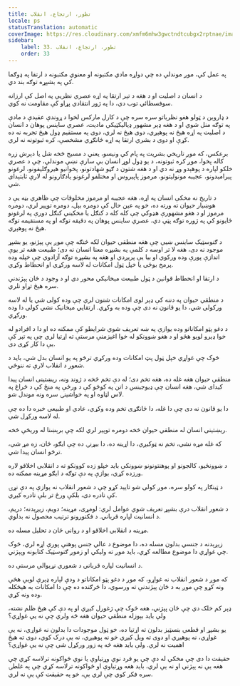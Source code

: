 ```yaml
---
title: تطور، ارتجاع، انقلاب
locale: ps
statusTranslation: automatic
coverImage: https://res.cloudinary.com/xmfm6mhw3gwctndtcubgx2rptnae/image/upload/v1740337243/small_cover_educacion_fundamental_a051170f1c.webp
sidebar:
    label: 33. تطور، ارتجاع، انقلاب
    order: 33
---
```

په عمل کې، موږ موندلې ده چې دواړه مادي مکتبونه او معنوي مکتبونه د ارتقا په ډوګما کې په بشپړه توګه بند دي.

د انسان د اصليت او د هغه د تېر ارتقا په اړه عصري نظريې په اصل کې ارزانه سوفسطائي توب دي، دا په ژور انتقادي پړاو کې مقاومت نه کوي.

د ډاروين د ټولو هغو نظرياتو سره سره چې د کارل مارکس لخوا د ړوندې عقيدې د مادې په توګه منل شوي او د هغه ډېر مشهور ډياليکټيکي ماديت، عصري ساينس پوهان د انسان د اصليت په اړه هيڅ نه پوهېږي، دوی هيڅ نه لري، دوی په مستقيم ډول هيڅ تجربه نه ده کړې او دوی د بشري ارتقا په اړه ځانګړي مشخصې، کره ثبوتونه نه لري.

برعکس، که موږ تاريخي بشریت په پام کې ونیسو، يعنې د مسيح څخه شل يا دېرش زره کاله پخوا، موږ کره ثبوتونه، د يو ډول لوړ انسان بې سارې نښې موندلې، چې د عصري خلکو لپاره د پوهېدو وړ نه دي او د هغه شتون د ګڼو شهادتونو، پخوانیو هیروګلیفونو، لرغونو پیرامیدونو، عجيبه مونولیتونو، مرموز پاپیروس او مختلفو لرغونو یادګارونو له لارې ثابتېدای شي.

د تاریخ نه مخکې انسان په اړه، هغه عجيبه او مرموز مخلوقات چې ظاهري بڼه یې د هوښيار حيوان ته ورته ده، خو په عين حال کې دومره بېل، دومره توپیر لري، دومره مرموز او د هغو مشهورې هډوکي چې کله کله د کنګل یا مخکیني کنګل دورې په لرغونو ځایونو کې په ژوره توګه پټې دي، عصري ساینس پوهان په دقیقه توګه او په مستقیمه توګه هیڅ نه پوهېږي.

د ګنوسټیک ساینس ښيي چې هغه منطقي حیوان لکه څنګه چې موږ یې پېژنو، یو بشپړ موجود نه دی، هغه لا تر اوسه د کلمې په بشپړه معنا انسان نه دی؛ طبیعت هغه تر یوې اندازې پورې وده ورکوي او بیا یې پریږدي او هغه په بشپړه توګه آزادوي چې خپله وده پرمخ بوځي یا خپل ټول امکانات له لاسه ورکړي او انحطاط وکړي.

د ارتقا او انحطاط قوانین د ټول طبیعت میخانیکي محور دی او د وجود د ځان پېژندنې سره هیڅ تړاو نلري.

د منطقي حیوان په دننه کې ډېر لوی امکانات شتون لري چې وده کولی شي یا له لاسه ورکولی شي، دا یو قانون نه دی چې وده به وکړي. ارتقايي میخانیک نشي کولی دا وده ورکړي.

د دغو پټو امکاناتو وده یوازې په ښه تعريف شوي شرايطو کې ممکنه ده او دا د افرادو له خوا ډېرو لویو هڅو او د هغو ښوونکو له خوا اغېزمنې مرستې ته اړتیا لري چې په تېر کې یې دا کار کړی دی.

څوک چې غواړي خپل ټول پټ امکانات وده ورکړي ترڅو په یو انسان بدل شي، باید د شعور د انقلاب لارې ته ننوځي.

منطقي حیوان هغه غله ده، هغه تخم دی؛ له دې تخم څخه د ژوند ونه، ریښتینی انسان پیدا کیدای شي، هغه انسان چې ډیوجینس د اتن په کوڅو کې د ورځې په منځ کې د څراغ په لاس لټاوه او په خواشینۍ سره ونه موندل شو.

دا یو قانون نه دی چې دا غله، دا ځانګړی تخم وده وکړي، عادي او طبیعي خبره دا ده چې له لاسه ورکړل شي.

ریښتینی انسان له منطقي حیوان څخه دومره توپیر لري لکه چې برېښنا له وريځې څخه.

که غله مړه نشي، تخم نه ټوکیږي، دا اړینه ده، دا بیړنۍ ده چې ایګو، ځان، زه مړ شي، ترڅو انسان پیدا شي.

د ښوونځیو، کالجونو او پوهنتونونو ښوونکي باید خپلو زده کوونکو ته د انقلابي اخلاقو لاره ورزده کړي، یوازې په دې توګه د ایګو مړینه ممکنه ده.

د ټینګار په کولو سره، موږ کولی شو تایید کړو چې د شعور انقلاب نه یوازې په دې نړۍ کې نادره دی، بلکې ورځ تر بلې نادره کیږي.

د شعور انقلاب درې بشپړ تعریف شوي عوامل لري: لومړی، مړینه؛ دویم، زیږېدنه؛ دریم، د انسانیت لپاره قرباني. د فکتورونو ترتیب محصول نه بدلوي.

مړینه د انقلابي اخلاقو او د رواني ځان د تحلیل مسله ده.

زیږېدنه د جنسي بدلون مسله ده، دا موضوع د عالي جنس پوهنې پورې اړه لري، څوک چې غواړي دا موضوع مطالعه کړي، باید موږ ته ولیکي او زموږ ګنوسټیک کتابونه وپېژني.

د انسانیت لپاره قرباني د شعوري نړیوالې مرستې ده.

که موږ د شعور انقلاب نه غواړو، که موږ د دغو پټو امکاناتو د ودې لپاره ډېرې لویې هڅې ونه کړو چې موږ به د ځان پېژندنې ته ورسوي، دا څرګنده ده چې دا امکانات به هیڅکله وده ونه کړي.

ډېر کم خلک دي چې ځان پېژني، هغه څوک چې ژغورل کیږي او په دې کې هیڅ ظلم نشته، ولې باید بېوزله منطقي حیوان هغه څه ولري چې نه یې غواړي؟

یو بشپړ او قطعي بنسټیز بدلون ته اړتیا ده، خو ټول موجودات دا بدلون نه غواړي، نه یې غواړي، نه پوهیږي او دوی ته ویل کیږي خو نه پوهیږي، نه یې درک کوي، دوی ته هیڅ اهمیت نه لري. ولې باید هغه څه په زور ورکړل شي چې نه یې غواړي؟

حقیقت دا دی چې مخکې له دې چې یو فرد نوي وړتیاوې یا نوي ځواکونه ترلاسه کړي چې هغه یې نه پېژني او نه یې لري، باید هغه وړتیاوې او ځواکونه ترلاسه کړي چې په غلطۍ سره فکر کوي چې لري یې، خو په حقیقت کې یې نه لري.

